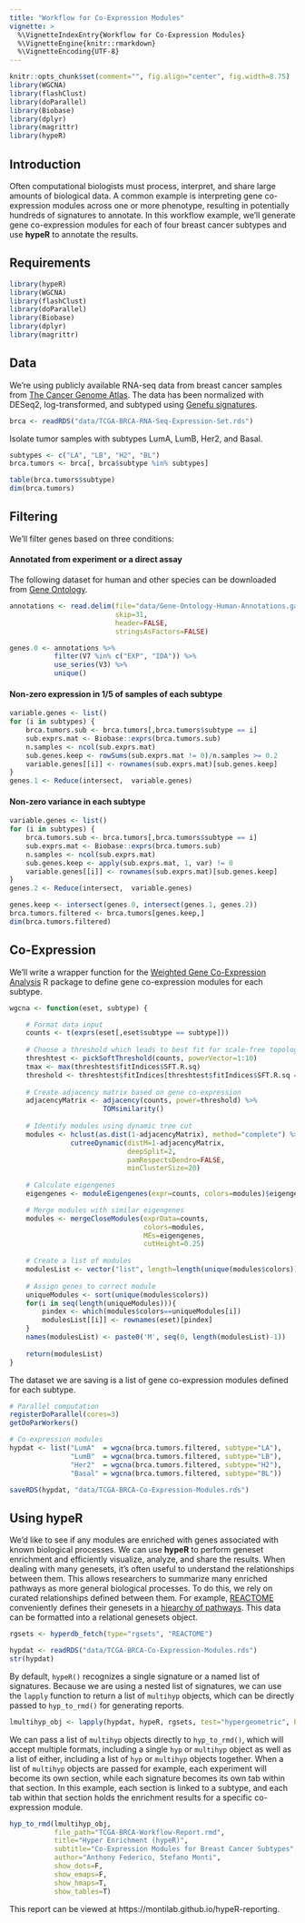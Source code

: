 ```yaml
---
title: "Workflow for Co-Expression Modules"
vignette: >
  %\VignetteIndexEntry{Workflow for Co-Expression Modules}
  %\VignetteEngine{knitr::rmarkdown}
  %\VignetteEncoding{UTF-8}
---
```


```r
knitr::opts_chunk$set(comment="", fig.align="center", fig.width=8.75)
library(WGCNA)
library(flashClust)
library(doParallel)
library(Biobase)
library(dplyr)
library(magrittr)
library(hypeR)
```

## Introduction
Often computational biologists must process, interpret, and share large amounts of biological data. A common example is interpreting gene co-expression modules across one or more phenotype, resulting in potentially hundreds of signatures to annotate. In this workflow example, we'll generate gene co-expression modules for each of four breast cancer subtypes and use __hypeR__ to annotate the results.

## Requirements
```r

library(hypeR)
library(WGCNA)
library(flashClust)
library(doParallel)
library(Biobase)
library(dplyr)
library(magrittr)

```

## Data
We're using publicly available RNA-seq data from breast cancer samples from [The Cancer Genome Atlas](https://www.cancer.gov/about-nci/organization/ccg/research/structural-genomics/tcga). The data has been normalized with DESeq2, log-transformed, and subtyped using [Genefu signatures](https://bioconductor.org/packages/release/bioc/html/genefu.html).

```r

brca <- readRDS("data/TCGA-BRCA-RNA-Seq-Expression-Set.rds")

```

Isolate tumor samples with subtypes LumA, LumB, Her2, and Basal.

```r

subtypes <- c("LA", "LB", "H2", "BL")
brca.tumors <- brca[, brca$subtype %in% subtypes]

```

```r

table(brca.tumors$subtype)
dim(brca.tumors)

```

## Filtering
We'll filter genes based on three conditions:

#### Annotated from experiment or a direct assay  

The following dataset for human and other species can be downloaded from [Gene Ontology]("http://current.geneontology.org/products/pages/downloads.html").

```r

annotations <- read.delim(file="data/Gene-Ontology-Human-Annotations.gaf", 
                          skip=31, 
                          header=FALSE, 
                          stringsAsFactors=FALSE)

genes.0 <- annotations %>%
           filter(V7 %in% c("EXP", "IDA")) %>%
           use_series(V3) %>%
           unique()

```

#### Non-zero expression in 1/5 of samples of each subtype  

```r

variable.genes <- list()
for (i in subtypes) {
    brca.tumors.sub <- brca.tumors[,brca.tumors$subtype == i]
    sub.exprs.mat <- Biobase::exprs(brca.tumors.sub)
    n.samples <- ncol(sub.exprs.mat)
    sub.genes.keep <- rowSums(sub.exprs.mat != 0)/n.samples >= 0.2
    variable.genes[[i]] <- rownames(sub.exprs.mat)[sub.genes.keep]
}
genes.1 <- Reduce(intersect,  variable.genes)

```

#### Non-zero variance in each subtype  

```r

variable.genes <- list()
for (i in subtypes) {
    brca.tumors.sub <- brca.tumors[,brca.tumors$subtype == i]
    sub.exprs.mat <- Biobase::exprs(brca.tumors.sub)
    n.samples <- ncol(sub.exprs.mat)
    sub.genes.keep <- apply(sub.exprs.mat, 1, var) != 0
    variable.genes[[i]] <- rownames(sub.exprs.mat)[sub.genes.keep]
}
genes.2 <- Reduce(intersect,  variable.genes)

```

```r

genes.keep <- intersect(genes.0, intersect(genes.1, genes.2))
brca.tumors.filtered <- brca.tumors[genes.keep,]
dim(brca.tumors.filtered)

```

## Co-Expression
We'll write a wrapper function for the [Weighted Gene Co-Expression Analysis](https://horvath.genetics.ucla.edu/html/CoexpressionNetwork/Rpackages/WGCNA/) R package to define gene co-expression modules for each subtype.

```r

wgcna <- function(eset, subtype) {

    # Format data input
    counts <- t(exprs(eset[,eset$subtype == subtype]))
    
    # Choose a threshold which leads to best fit for scale-free topology
    threshtest <- pickSoftThreshold(counts, powerVector=1:10)
    tmax <- max(threshtest$fitIndices$SFT.R.sq)
    threshold <- threshtest$fitIndices[threshtest$fitIndices$SFT.R.sq == tmax, "Power"]    
    
    # Create adjacency matrix based on gene co-expression 
    adjacencyMatrix <- adjacency(counts, power=threshold) %>% 
                       TOMsimilarity()
    
    # Identify modules using dynamic tree cut
    modules <- hclust(as.dist(1-adjacencyMatrix), method="complete") %>%
               cutreeDynamic(distM=1-adjacencyMatrix, 
                             deepSplit=2, 
                             pamRespectsDendro=FALSE, 
                             minClusterSize=20)
    
    # Calculate eigengenes
    eigengenes <- moduleEigengenes(expr=counts, colors=modules)$eigengenes

    # Merge modules with similar eigengenes
    modules <- mergeCloseModules(exprData=counts, 
                                 colors=modules, 
                                 MEs=eigengenes, 
                                 cutHeight=0.25)
    
    # Create a list of modules    
    modulesList <- vector("list", length=length(unique(modules$colors)))
    
    # Assign genes to correct module
    uniqueModules <- sort(unique(modules$colors))
    for(i in seq(length(uniqueModules))){
        pindex <- which(modules$colors==uniqueModules[i])
        modulesList[[i]] <- rownames(eset)[pindex]
    }
    names(modulesList) <- paste0('M', seq(0, length(modulesList)-1))
    
    return(modulesList)
}

```

The dataset we are saving is a list of gene co-expression modules defined for each subtype.

```r

# Parallel computation
registerDoParallel(cores=3)
getDoParWorkers()

# Co-expression modules
hypdat <- list("LumA"  = wgcna(brca.tumors.filtered, subtype="LA"),
               "LumB"  = wgcna(brca.tumors.filtered, subtype="LB"),
               "Her2"  = wgcna(brca.tumors.filtered, subtype="H2"),
               "Basal" = wgcna(brca.tumors.filtered, subtype="BL"))

saveRDS(hypdat, "data/TCGA-BRCA-Co-Expression-Modules.rds")

```

## Using hypeR

We'd like to see if any modules are enriched with genes associated with known biological processes. We can use __hypeR__ to perform geneset enrichment and efficiently visualize, analyze, and share the results. When dealing with many genesets, it’s often useful to understand the relationships between them. This allows researchers to summarize many enriched pathways as more general biological processes. To do this, we rely on curated relationships defined between them. For example, [REACTOME](https://reactome.org/) conveniently defines their genesets in a [hiearchy of pathways](https://reactome.org/PathwayBrowser/). This data can be formatted into a relational genesets object.

```r

rgsets <- hyperdb_fetch(type="rgsets", "REACTOME")

```

```r

hypdat <- readRDS("data/TCGA-BRCA-Co-Expression-Modules.rds")
str(hypdat)

```

By default, `hypeR()` recognizes a single signature or a named list of signatures. Because we are using a nested list of signatures, we can use the `lapply` function to return a list of `multihyp` objects, which can be directly passed to `hyp_to_rmd()` for generating reports.

```r

lmultihyp_obj <- lapply(hypdat, hypeR, rgsets, test="hypergeometric", bg=36812, fdr_cutoff=0.05)

```

We can pass a list of `multihyp` objects directly to `hyp_to_rmd()`, which will accept multiple formats, including a single `hyp` or `multihyp` object as well as a list of either, including a list of `hyp` or `multihyp` objects together. When a list of `multihyp` objects are passed for example, each experiment will become its own section, while each signature becomes its own tab within that section. In this example, each section is linked to a subtype, and each tab within that section holds the enrichment results for a specific co-expression module.

```r

hyp_to_rmd(lmultihyp_obj,
           file_path="TCGA-BRCA-Workflow-Report.rmd",
           title="Hyper Enrichment (hypeR)",
           subtitle="Co-Expression Modules for Breast Cancer Subtypes",
           author="Anthony Federico, Stefano Monti",
           show_dots=F,
           show_emaps=F,
           show_hmaps=T,
           show_tables=T)

```

This report can be viewed at https://montilab.github.io/hypeR-reporting.
